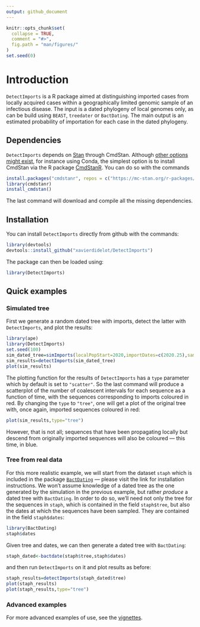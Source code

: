 ```yaml
---
output: github_document
---
```


<!-- README.md is generated from README.Rmd. Please edit that file -->

```r
knitr::opts_chunk$set(
  collapse = TRUE,
  comment = "#>",
  fig.path = "man/figures/"
)
set.seed(0)
```

# Introduction

`DetectImports` is a R package aimed at distinguishing imported cases from locally acquired cases within a geographically limited genomic sample of an infectious disease. The input is a dated phylogeny of local genomes only, as can be build using `BEAST`, `treedater` or `BactDating`. The main output is an estimated probability of importation for each case in the dated phylogeny.

## Dependencies

`DetectImports` depends on [Stan](https://mc-stan.org/) through CmdStan. Although [other options might exist](https://mc-stan.org/docs/cmdstan-guide/cmdstan-installation.html), for instance using Conda, the simplest option is to install CmdStan via the R package [CmdStanR](https://mc-stan.org/cmdstanr/). You can do so with the commands
```r
install.packages("cmdstanr", repos = c("https://mc-stan.org/r-packages/", getOption("repos")))
library(cmdstanr)
install_cmdstan()
```
The last command will download and compile all the missing dependencies.

## Installation

You can install `DetectImports` directly from github with the commands:

```r
library(devtools)
devtools::install_github("xavierdidelot/DetectImports")
```

The package can then be loaded using:
```r
library(DetectImports)
```

## Quick examples

### Simulated tree

First we generate a random dated tree with imports, detect the latter with `DetectImports`, and plot the results:

```r
library(ape)
library(DetectImports)
set.seed(100)
sim_dated_tree=simImports(localPopStart=2020,importDates=c(2020.25),samplingStartDate=2020,samplingEndDate=2021,samplingNumber=500,globalNeg=0.01)
sim_results=detectImports(sim_dated_tree)
plot(sim_results)
```

The plotting function for the results of `DetectImports` has a `type` parameter which by default is set to `"scatter"`. So the last command will produce a scatterplot of the number of coalescent intervals for each sequence as a function of time, with the sequences corresponding to imports coloured in red. By changing the `type` to `"tree"`, one will get a plot of the original tree with, once again, imported sequences coloured in red:

```r
plot(sim_results,type="tree")
```

However, that is not all; sequences that have been propagating locally but descend from originally imported sequences will also be coloured &mdash; this time, in blue.


### Tree from real data

For this more realistic example, we will start from the dataset `staph` which is included in the package [`BactDating`](https://github.com/xavierdidelot/BactDating) &mdash; please visit the link for installation instructions. We won't assume knowledge of a dated tree as the one generated by the simulation in the previous example, but rather *produce* a dated tree with `BactDating`. In order to do so, we'll need not only the tree for the sequences in `staph`, which is contained in the field `staph$tree`, but also the dates at which the sequences have been sampled. They are contained in the field `staph$dates`:

```r
library(BactDating)
staph$dates
```

Given tree and dates, we can then generate a dated tree with `BactDating`:

```r
staph_dated<-bactdate(staph$tree,staph$dates)
```

and then run `DetectImports` on it and plot results as before:

```r
staph_results=detectImports(staph_dated$tree)
plot(staph_results)
plot(staph_results,type="tree")
```

### Advanced examples

For more advanced examples of use, see the [vignettes](https://github.com/xavierdidelot/DetectImports/vignettes).

